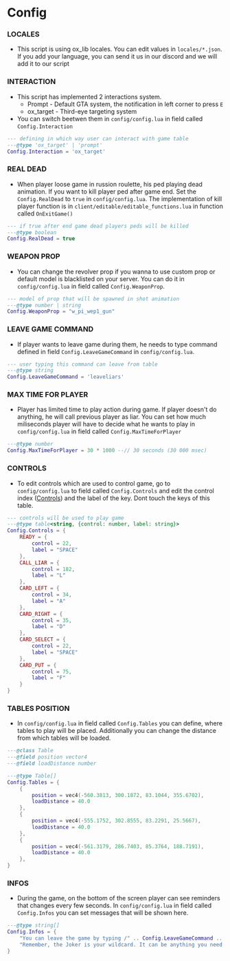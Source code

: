 # Config

### LOCALES

-   This script is using ox_lib locales. You can edit values in `locales/*.json`. If you add your language, you can send it us in our discord and we will add it to our script

### INTERACTION

-   This script has implemented 2 interactions system.
    -   Prompt - Default GTA system, the notification in left corner to press `E`
    -   ox_target - Third-eye targeting system
-   You can switch beetwen them in `config/config.lua` in field called `Config.Interaction`

```lua filename="config/config.lua"
--- defining in which way user can interact with game table
---@type 'ox_target' | 'prompt'
Config.Interaction = 'ox_target'
```

### REAL DEAD

-   When player loose game in russion roulette, his ped playing dead animation. If you want to kill player ped after game end. Set the `Config.RealDead` to `true` in `config/config.lua`. The implementation of kill player function is in `client/editable/editable_functions.lua` in function called `OnExitGame()`

```lua filename="config/config.lua"
--- if true after end game dead players peds will be killed
---@type boolean
Config.RealDead = true
```

### WEAPON PROP

-   You can change the revolver prop if you wanna to use custom prop or default model is blacklisted on your server. You can do it in `config/config.lua` in field called `Config.WeaponProp`.

```lua filename="config/config.lua"
--- model of prop that will be spawned in shot animation
---@type number | string
Config.WeaponProp = "w_pi_wep1_gun"
```

### LEAVE GAME COMMAND

-   If player wants to leave game during them, he needs to type command defined in field `Config.LeaveGameCommand` in `config/config.lua`.

```lua filename="config/config.lua"
--- user typing this command can leave from table
---@type string
Config.LeaveGameCommand = 'leaveliars'
```

### MAX TIME FOR PLAYER

-   Player has limited time to play action during game. If player doesn't do anything, he will call previous player as liar. You can set how much miliseconds player will have to decide what he wants to play in `config/config.lua` in field called `Config.MaxTimeForPlayer`

```lua filename="config/config.lua"
---@type number
Config.MaxTimeForPlayer = 30 * 1000 --// 30 seconds (30 000 msec)
```

### CONTROLS

-   To edit controls which are used to control game, go to `config/config.lua` to field called `Config.Controls` and edit the control index ([Controls](https://docs.fivem.net/docs/game-references/controls/)) and the label of the key. Dont touch the keys of this table.

```lua filename="config/config.lua"
--- controls will be used to play game
---@type table<string, {control: number, label: string}>
Config.Controls = {
    READY = {
        control = 22,
        label = "SPACE"
    },
    CALL_LIAR = {
        control = 182,
        label = "L"
    },
    CARD_LEFT = {
        control = 34,
        label = "A"
    },
    CARD_RIGHT = {
        control = 35,
        label = "D"
    },
    CARD_SELECT = {
        control = 22,
        label = "SPACE"
    },
    CARD_PUT = {
        control = 75,
        label = "F"
    }
}
```

### TABLES POSITION

-   In `config/config.lua` in field called `Config.Tables` you can define, where tables to play will be placed. Additionally you can change the distance from which tables will be loaded.

```lua filename="config/config.lua"
---@class Table
---@field position vector4
---@field loadDistance number

---@type Table[]
Config.Tables = {
    {
        position = vec4(-560.3813, 300.1872, 83.1044, 355.6702),
        loadDistance = 40.0
    },
    {
        position = vec4(-555.1752, 302.8555, 83.2291, 25.5667),
        loadDistance = 40.0
    },
    {
        position = vec4(-561.3179, 286.7403, 85.3764, 188.7191),
        loadDistance = 40.0
    },
}

```

### INFOS

-   During the game, on the bottom of the screen player can see reminders that changes every few seconds. In `config/config.lua` in field called `Config.Infos` you can set messages that will be shown here.

```lua filename="config/config.lua"
---@type string[]
Config.Infos = {
    "You can leave the game by typing /" .. Config.LeaveGameCommand .. " on chat.",
    "Remember, the Joker is your wildcard. It can be anything you need it to be.",
}
```
